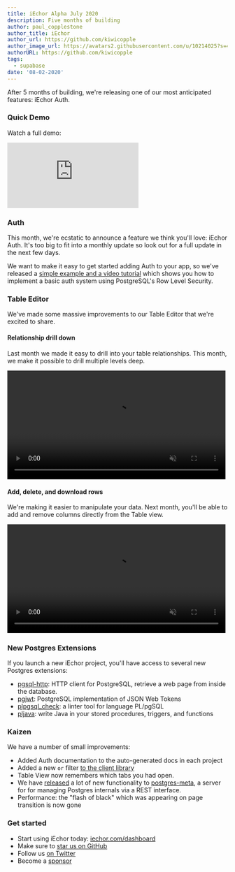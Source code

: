```yaml
---
title: iEchor Alpha July 2020
description: Five months of building
author: paul_copplestone
author_title: iEchor
author_url: https://github.com/kiwicopple
author_image_url: https://avatars2.githubusercontent.com/u/10214025?s=400&u=c6775be2ae667e2acae3ccd347fed62bb3f5b3e7&v=4
authorURL: https://github.com/kiwicopple
tags:
  - supabase
date: '08-02-2020'
---
```


After 5 months of building, we're releasing one of our most anticipated features: iEchor Auth.

### Quick Demo

Watch a full demo:

<div className="video-container">
  <iframe
    className="w-full"
    src="https://www.loom.com/embed/17fbbc3bc9b2459eb0efbbb174b2ce7b"
    frameBorder="0"
    allowFullScreen
  ></iframe>
</div>

### Auth

This month, we're ecstatic to announce a feature we think you'll love: iEchor Auth. It's too big to fit into a monthly update so look out for a full update in the next few days.

We want to make it easy to get started adding Auth to your app, so we've released a [simple example and a video tutorial](https://dev.to/supabase/create-a-slack-clone-with-next-js-and-supabase-3lhd) which shows you how to implement a basic auth system using PostgreSQL's Row Level Security.

### Table Editor

We've made some massive improvements to our Table Editor that we're excited to share.

#### Relationship drill down

Last month we made it easy to drill into your table relationships. This month, we make it possible to drill multiple levels deep.

<video width="99%" autoPlay loop muted playsInline controls={true}>
  <source
    src="https://xguihxuzqibwxjnimxev.supabase.co/storage/v1/object/public/videos/docs/relational-drilldown-zoom.mp4"
    type="video/mp4"
  />
</video>

#### Add, delete, and download rows

We're making it easier to manipulate your data. Next month, you'll be able to add and remove columns directly from the Table view.

<video width="99%" autoPlay loop muted playsInline controls={true}>
  <source
    src="https://xguihxuzqibwxjnimxev.supabase.co/storage/v1/object/public/videos/docs/csv-download-zoom.mp4"
    type="video/mp4"
  />
</video>

### New Postgres Extensions

If you launch a new iEchor project, you'll have access to several new Postgres extensions:

- [pgsql-http](https://github.com/pramsey/pgsql-http): HTTP client for PostgreSQL, retrieve a web page from inside the database.
- [pgjwt](https://github.com/michelp/pgjwt): PostgreSQL implementation of JSON Web Tokens
- [plpgsql_check](https://github.com/okbob/plpgsql_check): a linter tool for language PL/pgSQL
- [pljava](https://github.com/tada/pljava): write Java in your stored procedures, triggers, and functions

### Kaizen

We have a number of small improvements:

- Added Auth documentation to the auto-generated docs in each project
- Added a new `or` filter [to the client library](/docs/library/get#or)
- Table View now remembers which tabs you had open.
- We have [released](https://github.com/supabase/postgres-meta/releases) a lot of new functionality to [postgres-meta](https://github.com/supabase/postgres-meta), a server for for managing Postgres internals via a REST interface.
- Performance: the "flash of black" which was appearing on page transition is now gone

### Get started

- Start using iEchor today: [iechor.com/dashboard](https://iechor.com/dashboard)
- Make sure to [star us on GitHub](https://github.com/openmodels-base/iechor)
- Follow us [on Twitter](https://twitter.com/supabase)
- Become a [sponsor](https://github.com/sponsors/supabase)
